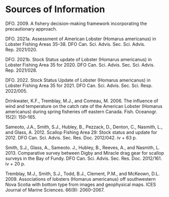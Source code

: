 # Sources of Information

<!-- This is an optional section -->

<div id="refs"></div>

<!-- Required for proper indentation in following sections -->
\setlength{\parindent}{0in} 
\setlength{\leftskip}{0in} 
\setlength{\parskip}{4pt}

DFO. 2009. A fishery decision-making framework incorporating the precautionary approach.

DFO. 2021a. Assessment of American Lobster (Homarus americanus) in Lobster Fishing Areas
35–38. DFO Can. Sci. Advis. Sec. Sci. Advis. Rep. 2021/020.

DFO. 2021b. Stock Status update of Lobster (Homarus americanus) in Lobster Fishing Area 35
for 2020. DFO Can. Sci. Advis. Sec. Sci. Advis. Rep. 2021/028.

DFO. 2022. Stock Status Update of Lobster (Homarus americanus) in Lobster Fishing Area 35
for 2021. DFO Can. Sci. Advis. Sec. Sci. Resp. 2022/005. 

Drinkwater, K.F., Tremblay, M.J., and Comeau, M. 2006. The influence of wind and temperature
on the catch rate of the American Lobster (Homarus americanus) during spring fisheries off
eastern Canada. Fish. Oceanogr. 15(2): 150–165.

Sameoto, J.A., Smith, S.J., Hubley, B., Pezzack, D., Denton, C., Nasmith, L., and Glass, A.
2012. Scallop Fishing Area 29: Stock status and update for 2012. DFO Can. Sci. Advis. Sec.
Res. Doc. 2012/042. iv + 63 p.

Smith, S.J., Glass, A., Sameoto. J., Hubley, B., Reeves, A., and Nasmith, L. 2013. Comparative
survey between Digby and Miracle drag gear for scallop surveys in the Bay of Fundy. DFO
Can. Sci. Advis. Sec. Res. Doc. 2012/161. iv + 20 p.

Tremblay, M.J., Smith, S.J., Todd, B.J., Clement, P.M., and McKeown, D.L. 2009. Associations
of lobsters (Homarus americanus) off southwestern Nova Scotia with bottom type from
images and geophysical maps. ICES Journal of Marine Sciences. 66(9): 2060–2067.